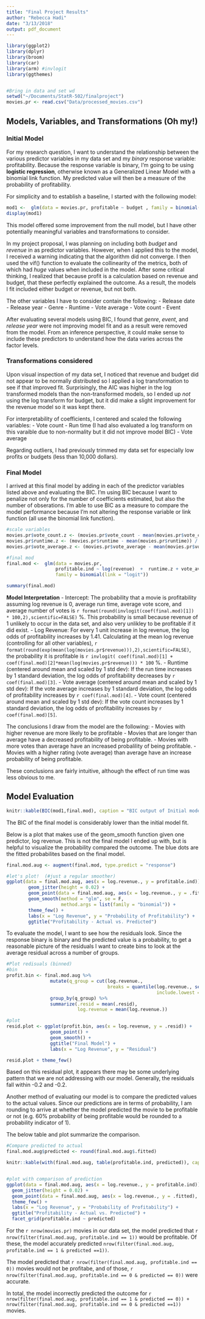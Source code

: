 ```yaml
---
title: "Final Project Results"
author: "Rebecca Hadi"
date: "3/13/2018"
output: pdf_document
---
```

```r
library(ggplot2)
library(dplyr)
library(broom)
library(car)
library(arm) #invlogit
library(ggthemes)


#Bring in data and set wd 
setwd("~/Documents/StatR-502/finalproject")
movies.pr <- read.csv("Data/processed_movies.csv")

```


## Models, Variables, and Transformations (Oh my!)

### Initial Model 
For my research question, I want to understand the relationship between the various predictor variables in my data set and my *binary* response variable: profitability. Because the response variable is binary, I'm going to be using **logistic regression**, otherwise known as a Generalized Linear Model with a binomial link function. My predicted value will then be a measure of the probability of profitability. 

For simplicity and to establish a baseline, I started with the following model: 

```r
mod1 <-  glm(data = movies.pr, profitable ~ budget , family = binomial(link = "logit"))
display(mod1)
```

This model offered some improvement from the null model, but I have other potentially meaningful variables and transformations to consider. 

In my project proposal, I was planning on including both *budget* and *revenue* in as predictor variables. However, when I applied this to the model, I received a warning indicating that the algorithm did not converge. I then used the vif() function to evaluate the collinearity of the metrics, both of which had *huge* values when included in the model.  After some critical thinking, I realized that because profit is a calculation based on revenue and budget, that these perfectly explained the outcome.  As a result, the models I fit included either budget *or* revenue, but not both.

The other variables I have to consider contain the following: 
- Release date 
- Release year 
- Genre 
- Runtime 
- Vote average 
- Vote count 
- Event

After evaluating several models using BIC, I found that *genre*, *event*, and *release year* were not improving model fit and as a result were removed from the model. From an inference perspective, it could make sense to include these predictors to understand how the data varies across the factor levels. 

### Transformations considered 

Upon visual inspection of my data set, I noticed that revenue and budget did not appear to be normally distributed so I applied a log transformation to see if that improved fit. Surprisingly, the AIC was higher in the log transformed models than the non-transformed models, so I ended up *not* using the log transform for budget, but it did make a slight improvement for the revenue model so it was kept there. 

For interpretability of coefficients, I centered and scaled the following variables: 
  - Vote count 
  - Run time (I had also evaluated a log transform on this varaible due to non-normality but it did not improve model BIC)
  - Vote average

Regarding outliers, I had previously trimmed my data set for especially low profits or budgets (less than 10,000 dollars). 


### Final Model 

I arrived at this final model by adding in each of the predictor variables listed above and evaluating the BIC. I'm using BIC because I want to penalize not only for the number of coefficients estimated, but also the number of obserations. I'm able to use BIC as a measure to compare the model performance because I'm not altering the response variable or link function (all use the binomial link function). 

```r
#scale variables
movies.pr$vote_count.z <- (movies.pr$vote_count - mean(movies.pr$vote_count)) / sd(movies.pr$vote_count)
movies.pr$runtime.z <- (movies.pr$runtime - mean(movies.pr$runtime)) / sd(movies.pr$runtime)
movies.pr$vote_average.z <- (movies.pr$vote_average - mean(movies.pr$vote_average)) / sd(movies.pr$vote_average)

#final mod
final.mod <-  glm(data = movies.pr,
                  profitable.ind ~ log(revenue)  +  runtime.z + vote_average.z + vote_count.z, 
                  family = binomial(link = "logit"))

summary(final.mod)

```


**Model Interpretation** 
- Intercept: The probability that a movie is profitability assuming log revenue is 0, average run time, average vote score, and average number of votes is `r format(round(invlogit(coef(final.mod)[1]) * 100,2),scientific=FALSE)` $\%$.  This probability is small because revenue of 1 unlikely to occur in the data set, and also very unlikley to be profitable if it did exist.
- Log Revenue: For every 1 unit increase in log revenue, the log odds of profitability increases by 1.41. Calculating at the mean log revenue (controlling for all other variables),   `r format(round(exp(mean(log(movies.pr$revenue))),2),scientific=FALSE)`, the probability it is profitable is `r invlogit( coef(final.mod)[1] + coef(final.mod)[2]*mean(log(movies.pr$revenue))) * 100` $\%$. 
- Runtime (centered around mean and scaled by 1 std dev): If the run time increases by 1 standard deviation, the log odds of profitability decreases by `r coef(final.mod)[3]`.
- Vote average (centered around mean and scaled by 1 std dev): If the vote average increases by 1 standard deviation, the log odds of profitability increases by `r coef(final.mod)[4]`.
- Vote count (centered around mean and scaled by 1 std dev): If the vote count increases by 1 standard deviation, the log odds of profitability increases by `r coef(final.mod)[5]`.

The conclusions I draw from the model are the following: 
  - Movies with higher revenue are more likely to be profitable 
  - Movies that are longer than average have a decreased profitability of being profitable. 
  - Movies with more votes than average have an increased probalility of being profitable. 
  - Movies with a higher rating (vote average) than average have an increase probability of being profitable. 
  
These conclusions are fairly intuitive, although the effect of run time was less obvious to me. 

## Model Evaluation

```r
knitr::kable(BIC(mod1,final.mod), caption = "BIC output of Initial model vs. Final model")
```

The BIC of the final model is considerably lower than the initial model fit. 

Below is a plot that makes use of the geom_smooth function given one predictor, log revenue. This is not the final model I ended up with, but is helpful to visualize the probability compared the outcome.  The blue dots are the fitted probabilites based on the final model. 

```r
final.mod.aug <- augment(final.mod, type.predict = "response")

#let's plot!  (#just a regular smoother)
ggplot(data = final.mod.aug, aes(x = log.revenue., y = profitable.ind)) + 
        geom_jitter(height = 0.02) +  
        geom_point(data = final.mod.aug, aes(x = log.revenue., y = .fitted), color = "#00cdcd", alpha = 0.2) +
        geom_smooth(method = "glm", se = F, 
                    method.args = list(family = "binomial")) + 
        theme_few() + 
        labs(x = "Log Revenue", y = "Probability of Profitability") +
        ggtitle("Profitability - Actual vs. Predicted")
```



To evaluate the model, I want to see how the residuals look. Since the response binary is binary and the predicted value is a probability, to get a reasonable picture of the residuals I want to create bins to look at the average residual across a number of groups.  

```r
#Plot redisuals (binned)
#bin
profit.bin <- final.mod.aug %>%
                mutate(q_group = cut(log.revenue.,
                                     breaks = quantile(log.revenue., seq(0, 1, length.out = 30),
                                                       include.lowest = TRUE))) %>%
                group_by(q_group) %>%
                summarize(.resid = mean(.resid),
                          log.revenue = mean(log.revenue.))

#plot
resid.plot <- ggplot(profit.bin, aes(x = log.revenue, y = .resid)) +
                geom_point() +
                geom_smooth() + 
                ggtitle("Final Model") + 
                labs(x = "Log Revenue", y = "Residual")

resid.plot + theme_few()
```

Based on this residual plot, it appears there may be some underlying pattern that we are not addressing with our model. Generally, the residuals fall within -0.2 and -0.2.  

Another method of evaluating our model is to compare the predicted values to the actual values. Since our predictions are in terms of probability, I am rounding to arrive at whether the model predicted the movie to be profitable or not (e.g. 60% probability of being profitable would be rounded to a probability indicator of 1).

The below table and plot summarize the comparison. 
```r

#Compare predicted to actual 
final.mod.aug$predicted <- round(final.mod.aug$.fitted)

knitr::kable(with(final.mod.aug, table(profitable.ind, predicted)), caption = "Confusion Matrix - Actual (row) vs. Predicted (column)")


#plot with comparison of prediction
ggplot(data = final.mod.aug, aes(x = log.revenue., y = profitable.ind)) + 
  geom_jitter(height = 0.02) +  
  geom_point(data = final.mod.aug, aes(x = log.revenue., y = .fitted), color = "#00cdcd", alpha = 0.2) +
  theme_few() + 
  labs(x = "Log Revenue", y = "Probability of Profitability") +
  ggtitle("Profitability - Actual vs. Predicted") + 
  facet_grid(profitable.ind ~ predicted)


```

For the `r nrow(movies.pr)` movies in our data set, the model predicted that `r nrow(filter(final.mod.aug, profitable.ind == 1))` would be profitable. Of these, the model accurately predicted `nrow(filter(final.mod.aug, profitable.ind == 1 & predicted ==1))`.  

The model predicted that `r nrow(filter(final.mod.aug, profitable.ind == 0))` movies would not be profitabe, and of those, `r nrow(filter(final.mod.aug, profitable.ind == 0 & predicted == 0))` were accurate. 

In total, the model incorrectly predicted the outcome for `r nrow(filter(final.mod.aug, profitable.ind == 1 & predicted == 0)) +  nrow(filter(final.mod.aug, profitable.ind == 0 & predicted ==1))` movies. 




